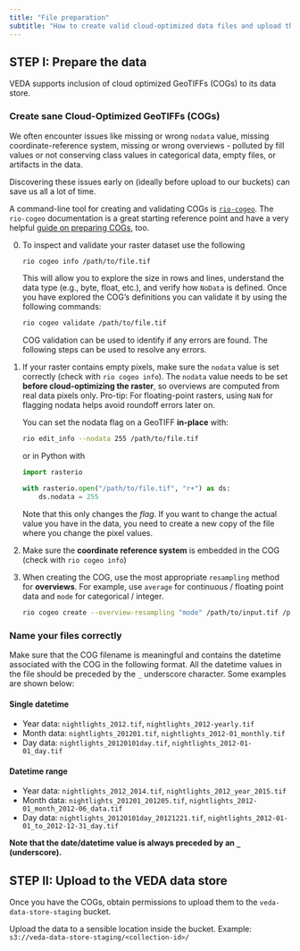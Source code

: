 ```yaml
---
title: "File preparation"
subtitle: "How to create valid cloud-optimized data files and upload them to the VEDA data store"
---
```


## STEP I: Prepare the data

VEDA supports inclusion of cloud optimized GeoTIFFs (COGs) to its data store.

###  Create sane Cloud-Optimized GeoTIFFs (COGs)

We often encounter issues like missing or wrong `nodata` value, missing coordinate-reference system, missing or wrong overviews - polluted by fill values or not conserving class values in categorical data, empty files, or artifacts in the data.

Discovering these issues early on (ideally before upload to our buckets) can save us all a lot of time.

A command-line tool for creating and validating COGs is [`rio-cogeo`](https://cogeotiff.github.io/rio-cogeo/). The `rio-cogeo` documentation is a great starting reference point and have a very helpful [guide on preparing COGs](https://cogeotiff.github.io/rio-cogeo/Is_it_a_COG/), too.

0. To inspect and validate your raster dataset use the following  

   ```bash
   rio cogeo info /path/to/file.tif
   ```

   This will allow you to explore the size in rows and lines, understand the data type (e.g., byte, float, etc.), and verify how `NoData` is defined. Once you have explored the COG's definitions you can validate it by using the following commands: 

      ```bash
   rio cogeo validate /path/to/file.tif
   ```

   COG validation can be used to identify if any errors are found. The following steps can be used to resolve any errors. 

1. If your raster contains empty pixels, make sure the `nodata` value is set correctly (check with `rio cogeo info`). The `nodata` value needs to be set **before cloud-optimizing the raster**, so overviews are computed from real data pixels only. Pro-tip: For floating-point rasters, using `NaN` for flagging nodata helps avoid roundoff errors later on.

   You can set the nodata flag on a GeoTIFF **in-place** with:

   ```bash
   rio edit_info --nodata 255 /path/to/file.tif
   ```

   or in Python with

   ```python
   import rasterio

   with rasterio.open("/path/to/file.tif", "r+") as ds:
       ds.nodata = 255
   ```

   Note that this only changes the _flag_. If you want to change the actual value you have in the data, you need to create a new copy of the file where you change the pixel values.

2. Make sure the  **coordinate reference system** is embedded in the COG (check with `rio cogeo info`)
3. When creating the COG, use the most appropriate `resampling` method for **overviews**. For example, use `average` for continuous / floating point data and `mode` for categorical / integer.

    ```bash
    rio cogeo create --overview-resampling "mode" /path/to/input.tif /path/to/output.tif
    ```

### Name your files correctly

Make sure that the COG filename is meaningful and contains the datetime associated with the COG in the following format. All the datetime values in the file should be preceded by the `_` underscore character. Some examples are shown below:

#### Single datetime

- Year data: `nightlights_2012.tif`, `nightlights_2012-yearly.tif`
- Month data: `nightlights_201201.tif`, `nightlights_2012-01_monthly.tif`
- Day data: `nightlights_20120101day.tif`, `nightlights_2012-01-01_day.tif`

#### Datetime range

- Year data: `nightlights_2012_2014.tif`, `nightlights_2012_year_2015.tif`
- Month data: `nightlights_201201_201205.tif`, `nightlights_2012-01_month_2012-06_data.tif`
- Day data: `nightlights_20120101day_20121221.tif`, `nightlights_2012-01-01_to_2012-12-31_day.tif`

**Note that the date/datetime value is always preceded by an `_` (underscore).**


## STEP II: Upload to the VEDA data store

Once you have the COGs, obtain permissions to upload them to the `veda-data-store-staging` bucket.

Upload the data to a sensible location inside the bucket.
Example: `s3://veda-data-store-staging/<collection-id>/`